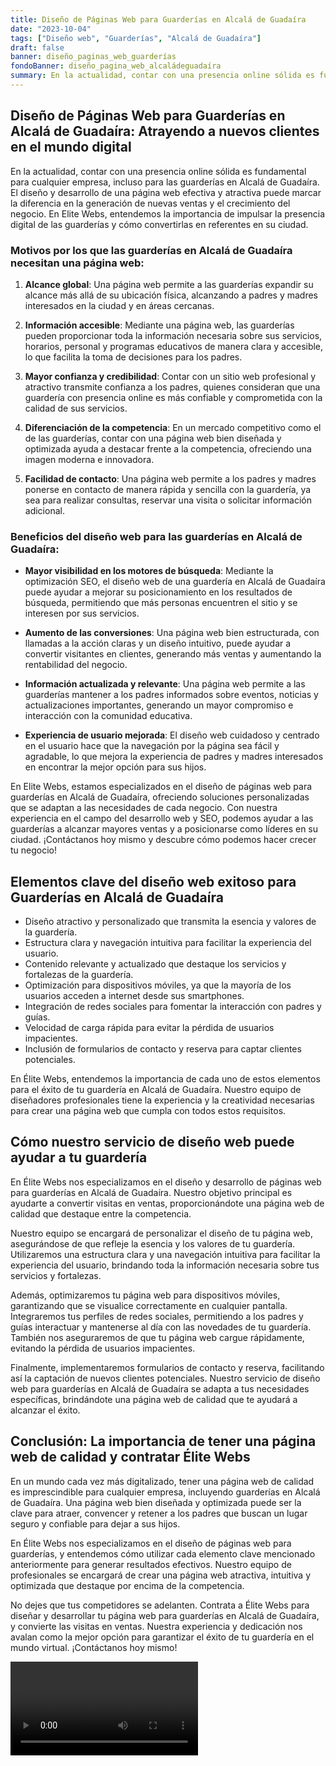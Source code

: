 ```yaml
---
title: Diseño de Páginas Web para Guarderías en Alcalá de Guadaíra
date: "2023-10-04"
tags: ["Diseño web", "Guarderías", "Alcalá de Guadaíra"]
draft: false
banner: diseño_paginas_web_guarderías
fondoBanner: diseño_pagina_web_alcaládeguadaíra
summary: En la actualidad, contar con una presencia online sólida es fundamental para cualquier empresa, incluso para las guarderías en Alcalá de Guadaíra. El diseño y desarrollo de una página web efectiva y atractiva puede marcar la diferencia en la generación de nuevas ventas y el crecimiento del negocio. En Elite Webs, entendemos la importancia de impulsar la presencia digital de las guarderías y cómo convertirlas en referentes en su ciudad.
---
```



## Diseño de Páginas Web para Guarderías en Alcalá de Guadaíra: Atrayendo a nuevos clientes en el mundo digital

En la actualidad, contar con una presencia online sólida es fundamental para cualquier empresa, incluso para las guarderías en Alcalá de Guadaíra. El diseño y desarrollo de una página web efectiva y atractiva puede marcar la diferencia en la generación de nuevas ventas y el crecimiento del negocio. En Elite Webs, entendemos la importancia de impulsar la presencia digital de las guarderías y cómo convertirlas en referentes en su ciudad.

### Motivos por los que las guarderías en Alcalá de Guadaíra necesitan una página web:

1. **Alcance global**: Una página web permite a las guarderías expandir su alcance más allá de su ubicación física, alcanzando a padres y madres interesados en la ciudad y en áreas cercanas.

2. **Información accesible**: Mediante una página web, las guarderías pueden proporcionar toda la información necesaria sobre sus servicios, horarios, personal y programas educativos de manera clara y accesible, lo que facilita la toma de decisiones para los padres.

3. **Mayor confianza y credibilidad**: Contar con un sitio web profesional y atractivo transmite confianza a los padres, quienes consideran que una guardería con presencia online es más confiable y comprometida con la calidad de sus servicios.

4. **Diferenciación de la competencia**: En un mercado competitivo como el de las guarderías, contar con una página web bien diseñada y optimizada ayuda a destacar frente a la competencia, ofreciendo una imagen moderna e innovadora.

5. **Facilidad de contacto**: Una página web permite a los padres y madres ponerse en contacto de manera rápida y sencilla con la guardería, ya sea para realizar consultas, reservar una visita o solicitar información adicional.

### Beneficios del diseño web para las guarderías en Alcalá de Guadaíra:

- **Mayor visibilidad en los motores de búsqueda**: Mediante la optimización SEO, el diseño web de una guardería en Alcalá de Guadaíra puede ayudar a mejorar su posicionamiento en los resultados de búsqueda, permitiendo que más personas encuentren el sitio y se interesen por sus servicios.

- **Aumento de las conversiones**: Una página web bien estructurada, con llamadas a la acción claras y un diseño intuitivo, puede ayudar a convertir visitantes en clientes, generando más ventas y aumentando la rentabilidad del negocio.

- **Información actualizada y relevante**: Una página web permite a las guarderías mantener a los padres informados sobre eventos, noticias y actualizaciones importantes, generando un mayor compromiso e interacción con la comunidad educativa.

- **Experiencia de usuario mejorada**: El diseño web cuidadoso y centrado en el usuario hace que la navegación por la página sea fácil y agradable, lo que mejora la experiencia de padres y madres interesados en encontrar la mejor opción para sus hijos.

En Elite Webs, estamos especializados en el diseño de páginas web para guarderías en Alcalá de Guadaíra, ofreciendo soluciones personalizadas que se adaptan a las necesidades de cada negocio. Con nuestra experiencia en el campo del desarrollo web y SEO, podemos ayudar a las guarderías a alcanzar mayores ventas y a posicionarse como líderes en su ciudad. ¡Contáctanos hoy mismo y descubre cómo podemos hacer crecer tu negocio!

<GifSeo />

<Cta />

## Elementos clave del diseño web exitoso para Guarderías en Alcalá de Guadaíra

- Diseño atractivo y personalizado que transmita la esencia y valores de la guardería.
- Estructura clara y navegación intuitiva para facilitar la experiencia del usuario.
- Contenido relevante y actualizado que destaque los servicios y fortalezas de la guardería.
- Optimización para dispositivos móviles, ya que la mayoría de los usuarios acceden a internet desde sus smartphones.
- Integración de redes sociales para fomentar la interacción con padres y guías.
- Velocidad de carga rápida para evitar la pérdida de usuarios impacientes.
- Inclusión de formularios de contacto y reserva para captar clientes potenciales.

En Élite Webs, entendemos la importancia de cada uno de estos elementos para el éxito de tu guardería en Alcalá de Guadaíra. Nuestro equipo de diseñadores profesionales tiene la experiencia y la creatividad necesarias para crear una página web que cumpla con todos estos requisitos.

## Cómo nuestro servicio de diseño web puede ayudar a tu guardería

En Élite Webs nos especializamos en el diseño y desarrollo de páginas web para guarderías en Alcalá de Guadaíra. Nuestro objetivo principal es ayudarte a convertir visitas en ventas, proporcionándote una página web de calidad que destaque entre la competencia.

Nuestro equipo se encargará de personalizar el diseño de tu página web, asegurándose de que refleje la esencia y los valores de tu guardería. Utilizaremos una estructura clara y una navegación intuitiva para facilitar la experiencia del usuario, brindando toda la información necesaria sobre tus servicios y fortalezas.

Además, optimizaremos tu página web para dispositivos móviles, garantizando que se visualice correctamente en cualquier pantalla. Integraremos tus perfiles de redes sociales, permitiendo a los padres y guías interactuar y mantenerse al día con las novedades de tu guardería. También nos aseguraremos de que tu página web cargue rápidamente, evitando la pérdida de usuarios impacientes.

Finalmente, implementaremos formularios de contacto y reserva, facilitando así la captación de nuevos clientes potenciales. Nuestro servicio de diseño web para guarderías en Alcalá de Guadaíra se adapta a tus necesidades específicas, brindándote una página web de calidad que te ayudará a alcanzar el éxito.

## Conclusión: La importancia de tener una página web de calidad y contratar Élite Webs

En un mundo cada vez más digitalizado, tener una página web de calidad es imprescindible para cualquier empresa, incluyendo guarderías en Alcalá de Guadaíra. Una página web bien diseñada y optimizada puede ser la clave para atraer, convencer y retener a los padres que buscan un lugar seguro y confiable para dejar a sus hijos.

En Élite Webs nos especializamos en el diseño de páginas web para guarderías, y entendemos cómo utilizar cada elemento clave mencionado anteriormente para generar resultados efectivos. Nuestro equipo de profesionales se encargará de crear una página web atractiva, intuitiva y optimizada que destaque por encima de la competencia.

No dejes que tus competidores se adelanten. Contrata a Élite Webs para diseñar y desarrollar tu página web para guarderías en Alcalá de Guadaíra, y convierte las visitas en ventas. Nuestra experiencia y dedicación nos avalan como la mejor opción para garantizar el éxito de tu guardería en el mundo virtual. ¡Contáctanos hoy mismo!

<Video />

<CtaBot job="Guarderías" city="Alcalá de Guadaíra" />

<Gmaps query="Alcalá de Guadaíra+españa+maps" />
